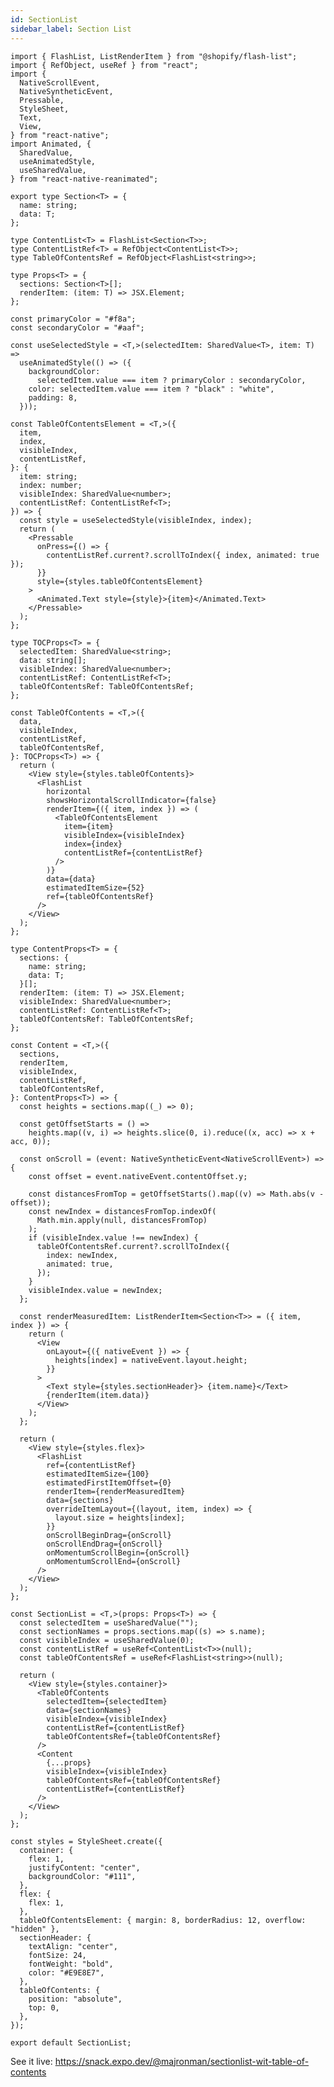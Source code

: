 ```yaml
---
id: SectionList
sidebar_label: Section List
---
```


```tsx
import { FlashList, ListRenderItem } from "@shopify/flash-list";
import { RefObject, useRef } from "react";
import {
  NativeScrollEvent,
  NativeSyntheticEvent,
  Pressable,
  StyleSheet,
  Text,
  View,
} from "react-native";
import Animated, {
  SharedValue,
  useAnimatedStyle,
  useSharedValue,
} from "react-native-reanimated";

export type Section<T> = {
  name: string;
  data: T;
};

type ContentList<T> = FlashList<Section<T>>;
type ContentListRef<T> = RefObject<ContentList<T>>;
type TableOfContentsRef = RefObject<FlashList<string>>;

type Props<T> = {
  sections: Section<T>[];
  renderItem: (item: T) => JSX.Element;
};

const primaryColor = "#f8a";
const secondaryColor = "#aaf";

const useSelectedStyle = <T,>(selectedItem: SharedValue<T>, item: T) =>
  useAnimatedStyle(() => ({
    backgroundColor:
      selectedItem.value === item ? primaryColor : secondaryColor,
    color: selectedItem.value === item ? "black" : "white",
    padding: 8,
  }));

const TableOfContentsElement = <T,>({
  item,
  index,
  visibleIndex,
  contentListRef,
}: {
  item: string;
  index: number;
  visibleIndex: SharedValue<number>;
  contentListRef: ContentListRef<T>;
}) => {
  const style = useSelectedStyle(visibleIndex, index);
  return (
    <Pressable
      onPress={() => {
        contentListRef.current?.scrollToIndex({ index, animated: true });
      }}
      style={styles.tableOfContentsElement}
    >
      <Animated.Text style={style}>{item}</Animated.Text>
    </Pressable>
  );
};

type TOCProps<T> = {
  selectedItem: SharedValue<string>;
  data: string[];
  visibleIndex: SharedValue<number>;
  contentListRef: ContentListRef<T>;
  tableOfContentsRef: TableOfContentsRef;
};

const TableOfContents = <T,>({
  data,
  visibleIndex,
  contentListRef,
  tableOfContentsRef,
}: TOCProps<T>) => {
  return (
    <View style={styles.tableOfContents}>
      <FlashList
        horizontal
        showsHorizontalScrollIndicator={false}
        renderItem={({ item, index }) => (
          <TableOfContentsElement
            item={item}
            visibleIndex={visibleIndex}
            index={index}
            contentListRef={contentListRef}
          />
        )}
        data={data}
        estimatedItemSize={52}
        ref={tableOfContentsRef}
      />
    </View>
  );
};

type ContentProps<T> = {
  sections: {
    name: string;
    data: T;
  }[];
  renderItem: (item: T) => JSX.Element;
  visibleIndex: SharedValue<number>;
  contentListRef: ContentListRef<T>;
  tableOfContentsRef: TableOfContentsRef;
};

const Content = <T,>({
  sections,
  renderItem,
  visibleIndex,
  contentListRef,
  tableOfContentsRef,
}: ContentProps<T>) => {
  const heights = sections.map((_) => 0);

  const getOffsetStarts = () =>
    heights.map((v, i) => heights.slice(0, i).reduce((x, acc) => x + acc, 0));

  const onScroll = (event: NativeSyntheticEvent<NativeScrollEvent>) => {
    const offset = event.nativeEvent.contentOffset.y;

    const distancesFromTop = getOffsetStarts().map((v) => Math.abs(v - offset));
    const newIndex = distancesFromTop.indexOf(
      Math.min.apply(null, distancesFromTop)
    );
    if (visibleIndex.value !== newIndex) {
      tableOfContentsRef.current?.scrollToIndex({
        index: newIndex,
        animated: true,
      });
    }
    visibleIndex.value = newIndex;
  };

  const renderMeasuredItem: ListRenderItem<Section<T>> = ({ item, index }) => {
    return (
      <View
        onLayout={({ nativeEvent }) => {
          heights[index] = nativeEvent.layout.height;
        }}
      >
        <Text style={styles.sectionHeader}> {item.name}</Text>
        {renderItem(item.data)}
      </View>
    );
  };

  return (
    <View style={styles.flex}>
      <FlashList
        ref={contentListRef}
        estimatedItemSize={100}
        estimatedFirstItemOffset={0}
        renderItem={renderMeasuredItem}
        data={sections}
        overrideItemLayout={(layout, item, index) => {
          layout.size = heights[index];
        }}
        onScrollBeginDrag={onScroll}
        onScrollEndDrag={onScroll}
        onMomentumScrollBegin={onScroll}
        onMomentumScrollEnd={onScroll}
      />
    </View>
  );
};

const SectionList = <T,>(props: Props<T>) => {
  const selectedItem = useSharedValue("");
  const sectionNames = props.sections.map((s) => s.name);
  const visibleIndex = useSharedValue(0);
  const contentListRef = useRef<ContentList<T>>(null);
  const tableOfContentsRef = useRef<FlashList<string>>(null);

  return (
    <View style={styles.container}>
      <TableOfContents
        selectedItem={selectedItem}
        data={sectionNames}
        visibleIndex={visibleIndex}
        contentListRef={contentListRef}
        tableOfContentsRef={tableOfContentsRef}
      />
      <Content
        {...props}
        visibleIndex={visibleIndex}
        tableOfContentsRef={tableOfContentsRef}
        contentListRef={contentListRef}
      />
    </View>
  );
};

const styles = StyleSheet.create({
  container: {
    flex: 1,
    justifyContent: "center",
    backgroundColor: "#111",
  },
  flex: {
    flex: 1,
  },
  tableOfContentsElement: { margin: 8, borderRadius: 12, overflow: "hidden" },
  sectionHeader: {
    textAlign: "center",
    fontSize: 24,
    fontWeight: "bold",
    color: "#E9E8E7",
  },
  tableOfContents: {
    position: "absolute",
    top: 0,
  },
});

export default SectionList;
```

See it live: https://snack.expo.dev/@majronman/sectionlist-wit-table-of-contents